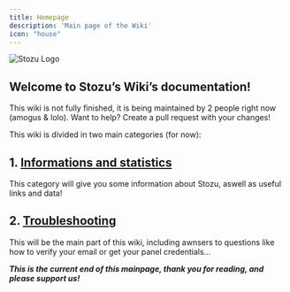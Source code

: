 ```yaml
---
title: Homepage
description: 'Main page of the Wiki'
icon: "house"
---
```


<img
  src="/images/stozu-logo.png"
  alt="Stozu Logo"
/>

## Welcome to Stozu’s Wiki’s documentation!

<Warning>This wiki is not fully finished, it is being maintained by 2 people right now (amogus & lolo). Want to help? Create a pull request with your changes!</Warning>

 This wiki is divided in two main categories (for now):

 ## 1. [Informations and statistics](/informations)
This category will give you some information about Stozu, aswell as useful links and data!

## 2. [Troubleshooting](/troubleshooting)
This will be the main part of this wiki, including awnsers to questions like how to verify your email or get your panel credentials...

***This is the current end of this mainpage, thank you for reading, and please support us!***
